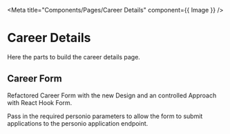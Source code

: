 
<Meta title="Components/Pages/Career Details" component={{ Image }} />

# Career Details

Here the parts to build the career details page.


## Career Form

Refactored Career Form with the new Design and an controlled Approach with React Hook Form.

Pass in the required personio parameters to allow the form to submit
applications to the personio application endpoint.

<Canvas>
  <Story name="New Career Form">
    <Form />
  </Story>
</Canvas>

<ArgsTable of={Form} />
